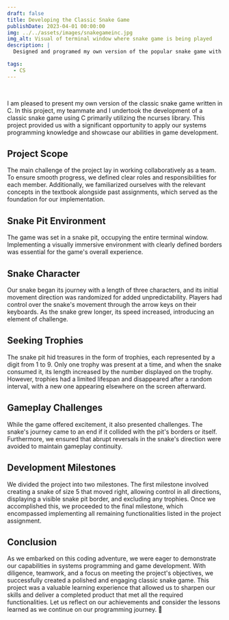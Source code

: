 ```yaml
---
draft: false
title: Developing the Classic Snake Game
publishDate: 2023-04-01 00:00:00
img: ../../assets/images/snakegameinc.jpg
img_alt: Visual of terminal window where snake game is being played
description: |
  Designed and programed my own version of the popular snake game with a classmate in my systems programming course

tags:
  - CS
---
```

<div class="h-0" style="visibility:hidden">![Sample Image](../../assets/images/snakegameinc.jpg)</div>

I am pleased to present my own version of the classic snake game written in C. In this project, my teammate and I undertook the development of a classic snake game using C primarily utilizing the ncurses library. This project provided us with a significant opportunity to apply our systems programming knowledge and showcase our abilities in game development.

## Project Scope
The main challenge of the project lay in working collaboratively as a team. To ensure smooth progress, we defined clear roles and responsibilities for each member. Additionally, we familiarized ourselves with the relevant concepts in the textbook alongside past assignments, which served as the foundation for our implementation.

## Snake Pit Environment
The game was set in a snake pit, occupying the entire terminal window. Implementing a visually immersive environment with clearly defined borders was essential for the game's overall experience.

## Snake Character
Our snake began its journey with a length of three characters, and its initial movement direction was randomized for added unpredictability. Players had control over the snake's movement through the arrow keys on their keyboards. As the snake grew longer, its speed increased, introducing an element of challenge.

## Seeking Trophies
The snake pit hid treasures in the form of trophies, each represented by a digit from 1 to 9. Only one trophy was present at a time, and when the snake consumed it, its length increased by the number displayed on the trophy. However, trophies had a limited lifespan and disappeared after a random interval, with a new one appearing elsewhere on the screen afterward.

## Gameplay Challenges
While the game offered excitement, it also presented challenges. The snake's journey came to an end if it collided with the pit's borders or itself. Furthermore, we ensured that abrupt reversals in the snake's direction were avoided to maintain gameplay continuity.

## Development Milestones
We divided the project into two milestones. The first milestone involved creating a snake of size 5 that moved right, allowing control in all directions, displaying a visible snake pit border, and excluding any trophies. Once we accomplished this, we proceeded to the final milestone, which encompassed implementing all remaining functionalities listed in the project assignment.

## Conclusion
As we embarked on this coding adventure, we were eager to demonstrate our capabilities in systems programming and game development. With diligence, teamwork, and a focus on meeting the project's objectives, we successfully created a polished and engaging classic snake game. This project was a valuable learning experience that allowed us to sharpen our skills and deliver a completed product that met all the required functionalities. Let us reflect on our achievements and consider the lessons learned as we continue on our programming journey. 🐍




